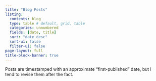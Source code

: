 ```yaml
---
title: "Blog Posts"
listing:
  contents: blog
  type: table # default, grid, table
  categories: unnumbered
  fields: [date, title]
  sort: "date desc"
  sort-ui: false
  filter-ui: false
page-layout: full
title-block-banner: true
---
```


Posts are timestamped with an approximate "first-published" date,
but I tend to revise them after the fact.

